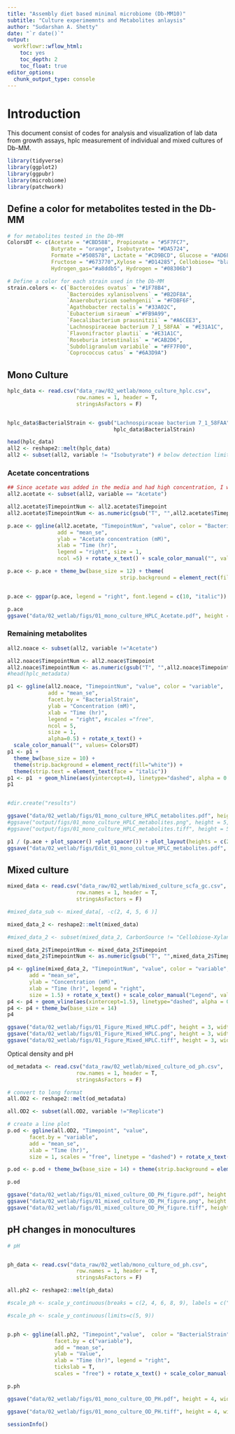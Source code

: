 ```yaml
---
title: "Assembly diet based minimal microbiome (Db-MM10)"
subtitle: "Culture experimemnts and Metabolites anlaysis"
author: "Sudarshan A. Shetty"
date: "`r date()`"
output:
  workflowr::wflow_html:
    toc: yes
    toc_depth: 2
    toc_float: true
editor_options: 
  chunk_output_type: console
---
```



# Introduction  
This document consist of codes for analysis and visualization of lab data from growth assays, hplc measurement of individual and mixed cultures of Db-MM. 
 

```r

library(tidyverse)
library(ggplot2)
library(ggpubr)
library(microbiome)
library(patchwork)

```

## Define a color for metabolites tested in the Db-MM  

```r
# for metabolites tested in the Db-MM  
ColorsDT <- c(Acetate = "#CBD588", Propionate = "#5F7FC7", 
              Butyrate = "orange", Isobutyrate= "#DA5724", 
              Formate ="#508578", Lactate = "#CD9BCD", Glucose = "#AD6F3B", 
              Fructose = "#673770",Xylose = "#D14285", Cellobiose= "black", 
              Hydrogen_gas="#a8ddb5", Hydrogen = "#08306b")

```


```r

# Define a color for each strain used in the Db-MM 
strain.colors <- c(`Bacteroides ovatus` = "#1F78B4", 
                   `Bacteroides xylanisolvens` = "#B2DF8A", 
                   `Anaerobutyricum soehngenii` = "#FDBF6F", 
                   `Agathobacter rectalis`= "#33A02C", 
                   `Eubacterium siraeum` ="#FB9A99", 
                   `Faecalibacterium prausnitzii` = "#A6CEE3", 
                   `Lachnospiraceae bacterium 7_1_58FAA` = "#E31A1C", 
                   `Flavonifractor plautii` = "#E31A1C",
                   `Roseburia intestinalis` = "#CAB2D6", 
                   `Subdoligranulum variabile` = "#FF7F00", 
                   `Coprococcus catus` = "#6A3D9A")
```


## Mono Culture  

```r

hplc_data <- read.csv("data_raw/02_wetlab/mono_culture_hplc.csv", 
                      row.names = 1, header = T, 
                      stringsAsFactors = F)


hplc_data$BacterialStrain <- gsub("Lachnospiraceae bacterium 7_1_58FAA", "Flavonifractor plautii",
                                  hplc_data$BacterialStrain)


```

```r
head(hplc_data)
all2 <- reshape2::melt(hplc_data)
all2 <- subset(all2, variable != "Isobutyrate") # below detection limit
```


### Acetate concentrations  
```r
## Since acetate was added in the media and had high concentration, I will plot it separately 
all2.acetate <- subset(all2, variable == "Acetate")

all2.acetate$TimepointNum <- all2.acetate$Timepoint
all2.acetate$TimepointNum <- as.numeric(gsub("T", "",all2.acetate$TimepointNum))

p.ace <- ggline(all2.acetate, "TimepointNum", "value", color = "BacterialStrain", 
                add = "mean_se",
                ylab = "Acetate concentration (mM)",
                xlab = "Time (hr)", 
                legend = "right", size = 1,
                ncol =5) + rotate_x_text() + scale_color_manual("", values= strain.colors) 

p.ace <- p.ace + theme_bw(base_size = 12) + theme( 
                                    strip.background = element_rect(fill="white")) 


p.ace <- ggpar(p.ace, legend = "right", font.legend = c(10, "italic"))

p.ace
ggsave("data/02_wetlab/figs/01_mono_culture_HPLC_Acetate.pdf", height = 5, width = 10)


```


### Remaining metabolites  
```r

all2.noace <- subset(all2, variable !="Acetate")

all2.noace$TimepointNum <- all2.noace$Timepoint
all2.noace$TimepointNum <- as.numeric(gsub("T", "",all2.noace$TimepointNum))
#head(hplc_metadata)

p1 <- ggline(all2.noace, "TimepointNum", "value", color = "variable", 
             add = "mean_se",
             facet.by = "BacterialStrain",
             ylab = "Concentration (mM)",
             xlab = "Time (hr)", 
             legend = "right", #scales ="free",
             ncol = 5,
             size = 1,
             alpha=0.5) + rotate_x_text() + 
  scale_color_manual("", values= ColorsDT)
p1 <- p1 + 
  theme_bw(base_size = 10) + 
  theme(strip.background = element_rect(fill="white")) + 
  theme(strip.text = element_text(face = "italic"))
p1 <- p1  + geom_hline(aes(yintercept=4), linetype="dashed", alpha = 0.5) 
p1 


#dir.create("results")

ggsave("data/02_wetlab/figs/01_mono_culture_HPLC_metabolites.pdf", height = 5, width = 14)
#ggsave("output/figs/01_mono_culture_HPLC_metabolites.png", height = 5, width = 14)
#ggsave("output/figs/01_mono_culture_HPLC_metabolites.tiff", height = 5, width = 14)

```

```r
p1 / (p.ace + plot_spacer() +plot_spacer()) + plot_layout(heights = c(2,1)) + plot_annotation(tag_levels = "A") #+ plot_layout(guides = 'collect')
ggsave("data/02_wetlab/figs/Edit_01_mono_cultue_HPLC_metabolites.pdf", height = 9, width = 16)

```


## Mixed culture  

```r

mixed_data <- read.csv("data_raw/02_wetlab/mixed_culture_scfa_gc.csv", 
                      row.names = 1, header = T, 
                      stringsAsFactors = F)

#mixed_data_sub <- mixed_data[, -c(2, 4, 5, 6 )]

mixed_data_2 <- reshape2::melt(mixed_data)

#mixed_data_2 <- subset(mixed_data_2, CarbonSource != "Cellobiose-Xylan-Starch-Inulin")

mixed_data_2$TimepointNum <- mixed_data_2$Timepoint
mixed_data_2$TimepointNum <- as.numeric(gsub("T", "",mixed_data_2$TimepointNum))

p4 <- ggline(mixed_data_2, "TimepointNum", "value", color = "variable", 
       add = "mean_se", 
       ylab = "Concentration (mM)",
       xlab = "Time (hr)", legend = "right",
       size = 1.5) + rotate_x_text() + scale_color_manual("Legend", values= ColorsDT)
p4 <- p4 + geom_vline(aes(xintercept=1.5), linetype="dashed", alpha = 0.5) + geom_vline(aes(xintercept=2.5), linetype="dashed", alpha = 0.7) 
p4 <- p4 + theme_bw(base_size = 14) 
p4

ggsave("data/02_wetlab/figs/01_Figure_Mixed_HPLC.pdf", height = 3, width = 6)
ggsave("data/02_wetlab/figs/01_Figure_Mixed_HPLC.png", height = 3, width = 6)
ggsave("data/02_wetlab/figs/01_Figure_Mixed_HPLC.tiff", height = 3, width = 6)

```


Optical density and pH  
```r

od_metadata <- read.csv("data_raw/02_wetlab/mixed_culture_od_ph.csv", 
                      row.names = 1, header = T, 
                      stringsAsFactors = F)

```


```r

# convert to long format
all.OD2 <- reshape2::melt(od_metadata)

all.OD2 <- subset(all.OD2, variable !="Replicate")

# create a line plot
p.od <- ggline(all.OD2, "Timepoint", "value",
       facet.by = "variable", 
       add = "mean_se",
       xlab = "Time (hr)",
       size = 1, scales = "free", linetype = "dashed") + rotate_x_text() 

p.od <- p.od + theme_bw(base_size = 14) + theme(strip.background = element_rect(fill="white")) 

p.od  

ggsave("data/02_wetlab/figs/01_mixed_culture_OD_PH_figure.pdf", height = 3, width = 6)
ggsave("data/02_wetlab/figs/01_mixed_culture_OD_PH_figure.png", height = 3, width = 6)
ggsave("data/02_wetlab/figs/01_mixed_culture_OD_PH_figure.tiff", height = 3, width = 6)
```

## pH changes in monocultures 
```r
# pH 


ph_data <- read.csv("data_raw/02_wetlab/mono_culture_od_ph.csv", 
                      row.names = 1, header = T, 
                      stringsAsFactors = F)

all.ph2 <- reshape2::melt(ph_data)

#scale_ph <- scale_y_continuous(breaks = c(2, 4, 6, 8, 9), labels = c("2", "4", "6", "8", "9"))

#scale_ph <- scale_y_continuous(limits=c(5, 9))


p.ph <- ggline(all.ph2, "Timepoint","value",  color = "BacterialStrain", 
               facet.by = c("variable"),
               add = "mean_se",
               ylab = "Value",
               xlab = "Time (hr)", legend = "right",
               tickslab = T,
               scales = "free") + rotate_x_text() + scale_color_manual("Bacterial strain", values= strain.colors) + theme_classic2(base_size = 14)

p.ph 

ggsave("data/02_wetlab/figs/01_mono_culture_OD_PH.pdf", height = 4, width = 10)

ggsave("data/02_wetlab/figs/01_mono_culture_OD_PH.tiff", height = 4, width = 10)

```


```r
sessionInfo()
```

